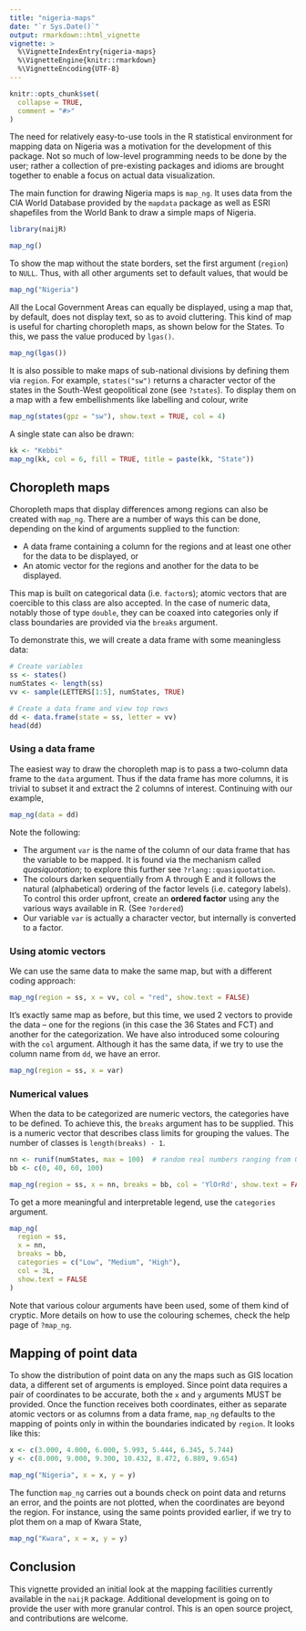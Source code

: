 ---
title: "nigeria-maps"
date: "`r Sys.Date()`"
output: rmarkdown::html_vignette
vignette: >
  %\VignetteIndexEntry{nigeria-maps}
  %\VignetteEngine{knitr::rmarkdown}
  %\VignetteEncoding{UTF-8}
---

```{r, include = FALSE}
knitr::opts_chunk$set(
  collapse = TRUE,
  comment = "#>"
)
```

The need for relatively easy-to-use tools in the R statistical environment for mapping data on Nigeria was a motivation for the development of this package. Not so much of low-level programming needs to be done by the user; rather a collection of pre-existing packages and idioms are brought together to enable a focus on actual data visualization.

The main function for drawing Nigeria maps is `map_ng`. It uses data from the CIA World Database provided by the `mapdata` package as well as ESRI shapefiles from the World Bank to draw a simple maps of Nigeria.

```{r original-map}
library(naijR)

map_ng()
```

To show the map without the state borders, set the first argument (`region`) to `NULL`. Thus, with all other arguments set to default values, that would be

```{r outline-map}
map_ng("Nigeria")
```

All the Local Government Areas can equally be displayed, using a map that, by default, does not display text, so as to avoid cluttering. This kind of map is useful for charting choropleth maps, as shown below for the States. To this, we pass the value produced by `lgas()`.

```{r all-lga-map}
map_ng(lgas())
```


It is also possible to make maps of sub-national divisions by defining them via `region`. For example, `states("sw")` returns a character vector of the states in the South-West geopolitical zone (see `?states`). To display them on a map with a few embellishments like labelling and colour, write

```{r south-west, warning=FALSE}
map_ng(states(gpz = "sw"), show.text = TRUE, col = 4)
```

A single state can also be drawn:

```{r, singleton, warning=FALSE}
kk <- "Kebbi"
map_ng(kk, col = 6, fill = TRUE, title = paste(kk, "State"))
```

## Choropleth maps
Choropleth maps that display differences among regions can also be created with `map_ng`. There are a number of ways this can be done, depending on the kind of arguments supplied to the function:

- A data frame containing a column for the regions and at least one other for the data to be displayed, or
- An atomic vector for the regions and another for the data to be displayed.

This map is built on categorical data (i.e. `factor`s); atomic vectors that are coercible to this class are also accepted. In the case of numeric data, notably those of type `double`, they can be coaxed into categories only if class boundaries are provided via the `breaks` argument.

To demonstrate this, we will create a data frame with some meaningless data:

```{r dud-dataframe}
# Create variables
ss <- states()
numStates <- length(ss)
vv <- sample(LETTERS[1:5], numStates, TRUE)

# Create a data frame and view top rows
dd <- data.frame(state = ss, letter = vv)
head(dd)
```

### Using a data frame
The easiest way to draw the choropleth map is to pass a two-column data frame to the `data` argument. Thus if the data frame has more columns, it is trivial to subset it and extract the 2 columns of interest. Continuing with our example,

```{r df-approach}
map_ng(data = dd)
```

Note the following:

- The argument `var` is the name of the column of our data frame that has the variable to be mapped. It is found via the mechanism called _quasiquotation_; to explore this further see `?rlang::quasiquotation`.
- The colours darken sequentially from A through E and it follows the natural (alphabetical) ordering of the factor levels (i.e. category labels). To control this order upfront, create an __ordered factor__ using any the various ways available in R. (See `?ordered`)
- Our variable `var` is actually a character vector, but internally is converted to a factor.

### Using atomic vectors
We can use the same data to make the same map, but with a different coding approach:
```{r vec-approach}
map_ng(region = ss, x = vv, col = "red", show.text = FALSE)
```

It's exactly same map as before, but this time, we used 2 vectors to provide the data -- one for the regions (in this case the 36 States and FCT) and another for the categorization. We have also introduced some colouring with the `col` argument. Although it has the same data, if we try to use the column name from `dd`, we have an error.

```{r error-map, error=TRUE}
map_ng(region = ss, x = var)
```

### Numerical values
When the data to be categorized are numeric vectors, the categories have to be defined. To achieve this, the `breaks` argument has to be supplied. This is a numeric vector that describes class limits for grouping the values. The number of classes is `length(breaks) - 1`.

```{r numeric-choropleth} 
nn <- runif(numStates, max = 100)  # random real numbers ranging from 0 - 100
bb <- c(0, 40, 60, 100)

map_ng(region = ss, x = nn, breaks = bb, col = 'YlOrRd', show.text = FALSE)
```

To get a more meaningful and interpretable legend, use the `categories` argument.

```{r good-legend} 
map_ng(
  region = ss,
  x = nn,
  breaks = bb,
  categories = c("Low", "Medium", "High"),
  col = 3L, 
  show.text = FALSE
)
```

Note that various colour arguments have been used, some of them kind of cryptic. More details on how to use the colouring schemes, check the help page of `?map_ng`.

## Mapping of point data
To show the distribution of point data on any the maps such as GIS location data, a different set of arguments is employed. Since point data requires a pair of coordinates to be accurate, both the `x` and `y` arguments MUST be provided. Once the function receives both coordinates, either as separate atomic vectors or as columns from a data frame, `map_ng` defaults to the mapping of points only in within the boundaries indicated by `region`. It looks like this:

```{r pointmap}
x <- c(3.000, 4.000, 6.000, 5.993, 5.444, 6.345, 5.744)
y <- c(8.000, 9.000, 9.300, 10.432, 8.472, 6.889, 9.654)

map_ng("Nigeria", x = x, y = y)
```

The function `map_ng` carries out a bounds check on point data and returns an error, and the points are not plotted, when the coordinates are beyond the region. For instance, using the same points provided earlier, if we try to plot them on a map of Kwara State,

```{r out-of-bounds, error=TRUE}
map_ng("Kwara", x = x, y = y)
```

## Conclusion
This vignette provided an initial look at the mapping facilities currently available in the `naijR` package. Additional development is going on to provide the user with more granular control. This is an open source project, and contributions are welcome.
